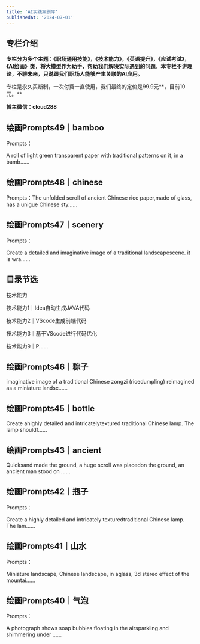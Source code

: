```yaml
---
title: 'AI实践案例库'
publishedAt: '2024-07-01'
---
```


## 专栏介绍

**专栏分为多个主题：《职场通用技能》，《技术能力》，《英语提升》，《应试考试》，《AI绘画》类，将大模型作为助手，帮助我们解决实际遇到的问题，本专栏不讲理论，不聊未来，只说跟我们职场人能够产生关联的AI应用。**

专栏是永久买断制，一次付费一直使用，我们最终的定价是99.9元**，目前10元。**

**博主微信：cloud288**



## 绘画Prompts49｜bamboo
Prompts：

A roll of light green transparent paper with traditional patterns on it, in a bamb......

## 绘画Prompts48｜chinese
Prompts：The unfolded scroll of ancient Chinese rice paper,made of glass, has a unigue Chinese sty......

## 绘画Prompts47｜scenery
Prompts：

Create a detailed and imaginative image of a traditional landscapescene. it is wra......

## 目录节选
技术能力

技术能力1｜Idea自动生成JAVA代码

技术能力2｜VScode生成前端代码

技术能力3｜基于VScode进行代码优化

技术能力9｜P......

## 绘画Prompts46｜粽子
imaginative image of a traditional Chinese zongzi (ricedumpling) reimagined as a miniature landsc......

## 绘画Prompts45｜bottle
Create ahighly detailed and intricatelytextured traditional Chinese lamp. The lamp shouldf......

## 绘画Prompts43｜ancient
Quicksand made the ground, a huge scroll was placedon the ground, an ancient man stood on ......

## 绘画Prompts42｜瓶子
Prompts：

Create a highly detailed and intricately texturedtraditional Chinese lamp. The lam......

## 绘画Prompts41｜山水
Prompts：

Miniature landscape, Chinese landscape, in aglass, 3d stereo effect of the mountai......

## 绘画Prompts40｜气泡
Prompts：

A photograph shows soap bubbles floating in the airsparkling and shimmering under ......


